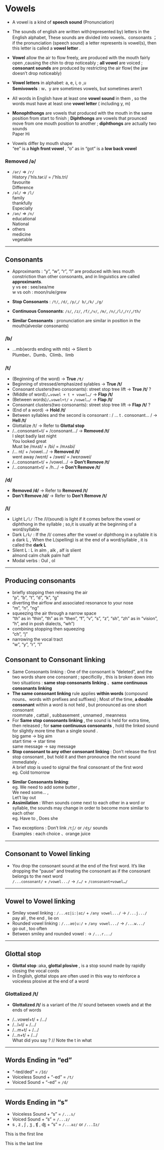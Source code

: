 # Vowels  
* A vowel is a kind of **speech sound** (Pronunciation)
* The sounds of english are written with(represented by) letters in the English alphabet, These sounds are divided into vowels、consonants ；
if the pronunciation (speech sound) a letter represents is vowel(s), then this letter is called a **vowel letter** .
* **Vowel** allow the air to flow freely, are produced with the mouth fairly open ,causing the chin to drop noticeably ; **all vowel** are voiced ; **consonant sounds** are produced by restricting the air flow( the jaw doesn’t drop noticeably)

* **Vowel letters** in alphabet: a, e, i, o ,u\
**Semivowels** : w、y are sometimes vowels, but sometimes aren’t
* All words in English have at least one **vowel sound** in them , so the words must have at least one **vowel letter** ( including y, m)
* **Monophthongs** are vowels that produced with the mouth in the same position from start to finish ; **Diphthongs** are vowels that prounced move from one mouth position to another ; **diphthongs** are actually two sounds  
Paper Hi
* Vowels differ by mouth shape  
“ee” is a **high front vowel** , “o” as in “got” is a **low back vowel**

### Removed /ə/
* `/ər/` => `/r/`  
History /'hIs.tər.i/ = /'hIs.tri/  
favourite  
Difference
* `/əl/` => `/l/`  
family  
thankfully  
Especially
* `/ən/` => `/n/`  
educational  
National
* others  
medicine  
vegetable

***

## Consonants
* Approximants : “y”, “w”, “r”, “l”  are produced with less mouth constriction than other consonants, and in linguistics are called **approximants**.  
y vs ee : see/sea/me  
w vs ooh : moon/rule/grew
 
* **Stop Consonants** : `/t/`, `/d/`, `/p/`,`/ b/`,`/k/` ,`/g/` 
* **Continuous Consonants**: `/s/`, `/z/`, `/f/`,`/v/`, `/m/`, `/n/`,`/l/`,`/r/`,`/th/` 

* **Similar Consonants** : pronunciation are similar in position in the mouth(alveolar consonants)  

### /b/
* ...mb(words ending with mb) -> Silent b  
Plumber、Dumb、Climb、limb
### /t/
* (Beginning of the word) -> **True `/t/`**
* Beginning of stressed/emphasized sylables -> **True /t/**
* Consonant clusters(two consonants): street stop tree lift -> **True /t/** ?
* (Middle of word)`/…vowel + t + vowel…/` -> **Flap /t/**
* (Between words)`/…vowel+t/` + `/vowel…/` -> **Flap /t/**
* Consonant clusters(two consonants): street stop tree lift -> **Flap /t/** ?
* (End of a word) -> **Hold /t/**
* Between syllables and the second is consonant : / … t . consonant… / -> **Hell /t/**
* Glottalize /t/ -> Refer to **Glottal stop**
* /…consonant+t/ + /consonant…/ -> **Removed /t/**  
I slept badly last night  
You looked great  
Must be /mʌst/ + /bi/ = /mʌsbi/
* /… nt/ + /vowel…/ -> **Removed /t/**  
  went away /wɛnt/ + /ɜwei/ = /wɛnɜwei/
* /…consonant+t/ + /vowel…/ -> **Don't Remove /t/**
* /…consonant+t/ + /h…/ -> **Don't Remove /t/**
### /d/
* **Removed /d/** -> Refer to **Removed /t/**
* **Don't Remove /d/** -> Refer to **Don't Remove /t/**


### /l/
* Light L`/l/` :The /l/(sound) is light if it comes before the vowel or diphthong in the syllable ; so,it is usually at the beginning of a word/syllable
* Dark L`/ɫ/` :  If the /l/ comes after the vowel or diphthong in a syllable it is a dark L , When the L(spelling) is at the end of a word/syllable , it is called the **dark L**
* Silent L : L in alm , alk ,  alf is slient  
almond calm chalk palm half 
* Modal verbs : Oul , ol

***
## Producing consonants
* briefly stopping then releasing the air  
“p”, “b”, “t”, “d”, “k”, “g”
* diverting the airflow and associated resonance to your nose  
“m”, “n”, “ng”
* squeezing the air through a narrow space  
“th” as in “thin”, “th” as in “then”, “f”, “v”, “s”, “z”, “sh”, “zh” as in “vision”, “h”, and in posh dialects, “wh”)
* combining stopping then squeezing  
“ch”, “j”
* narrowing the vocal tract  
“w”, “y”, “r”, “l”


## Consonant to Consonant linking

- Same Consonants linking : One of the consonant is “deleted”, and the two words share one consonant ; specificilly , this is broken down into two situations : **same stop consonants linking** 、**same continuous consonants linking**
- **The same consonant linking** rule applies **within words** (compound nouns、words with prefixes and suffixes) ; Most of the time, **a double consonant** within a word is not held , but pronounced as one short consonant  
roommate , cattail , subbasement , unnamed , meanness
- For **Same stop consonants linking** , the sound is held for extra time, then released ; for **same continuous consonants** , hold the linked sound for slightly more time than a single sound .  
big game → big aim  
start time → star time  
same message → say message
- **Stop consonant to any other consonant linking** : Don’t release the first stop consonant , but hold it and then pronounce the next sound immediately .  
A brief stop is used to signal the final consonant of the first word  
eg. Cold tomorrow
* **Similar Consonants linking**:  
eg. We need to add some butter ,  
We need some… ,  
Let’t lay out
* **Assimilation** : When sounds come next to each other in a word or syllable, the sounds may change in order to become more similar to each other  
eg. Have to , Does she
- Two exceptions : Don’t link `/tʃ/` or `/dʒ/` sounds  
  Examples : each choice 、orange juice

***

## Consonant to Vowel linking
- You drop the consonant sound at the end of the first word. It’s like dropping the “pause” and treating the consonant as if the consonant belongs to the next word  
`/...consonant/` + `/vowel.../` -> `/…/` + `/consonant+vowel…/`

***

## Vowel to Vowel linking
* Smiley vowel linking :  `/...eɪ|i:|aɪ/` + `/any vowel.../` -> `/...j.../`  
pay all , the end , lie on
* Rounded vowel linking : `/...əʊ|u:/` + `/any vowel.../` -> `/...w.../`  
go out , too often
* Between smiley and rounded vowel : -> `/...r.../`   

***

## Glottal stop
* **Glottal stop** :aka, **glottal plosive** , is a stop sound made by rapidly closing the vocal cords
* In English, glottal stops are often used in this way to reinforce a voiceless plosive at the end of a word
### Glottalized /t/
* **Glottalized /t/** is a variant of the /t/ sound between vowels and at the ends of words
- /…vowel+t/ + /…/
- /…l+t/ + /…/
- /…m+t/ + /…/
- /…n+t/ + /…/  
What did you say ? // Note the t in what

***

## Words Ending in “ed”
- “-ted/ded” = `/Id/`
- Voiceless Sound + “-ed” = `/t/`
- Voiced Sound + “-ed” = `/d/`

***
## Words Ending in “s”
- Voiceless Sound + “s” = `/...s/`
- Voiced Sound + “s” = `/...z/`
- s , z , ʃ , ʒ , ʧ , ʤ + “s” = `/...əz/` or `/...Iz/`

This is the first line





This is the last line

